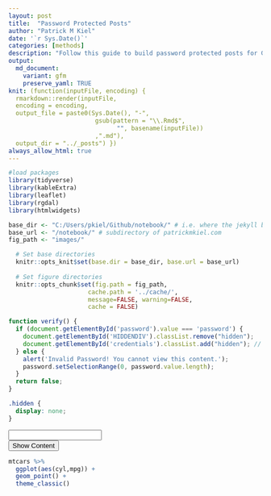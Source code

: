 ```yaml
---
layout: post
title:  "Password Protected Posts"
author: "Patrick M Kiel"
date: '`r Sys.Date()`'
categories: [methods]
description: "Follow this guide to build password protected posts for GitHub Pages hosted Jekyll blogs using this simple Javascript code."
output:
  md_document:
    variant: gfm
    preserve_yaml: TRUE
knit: (function(inputFile, encoding) {
  rmarkdown::render(inputFile, 
  encoding = encoding, 
  output_file = paste0(Sys.Date(), "-",
                        gsub(pattern = "\\.Rmd$",
                              "", basename(inputFile))
                        ,".md"), 
  output_dir = "../_posts") })
always_allow_html: true
---
```


```r
#load packages
library(tidyverse)
library(kableExtra)
library(leaflet)
library(rgdal)
library(htmlwidgets)

base_dir <- "C:/Users/pkiel/Github/notebook/" # i.e. where the jekyll blog is on the hard drive.
base_url <- "/notebook/" # subdirectory of patrickmkiel.com
fig_path <- "images/"

  # Set base directories
  knitr::opts_knit$set(base.dir = base_dir, base.url = base_url)
  
  # Set figure directories
  knitr::opts_chunk$set(fig.path = fig_path,
                      cache.path = '../cache/',
                      message=FALSE, warning=FALSE,
                      cache = FALSE)
```

<!-- # Overview -->
<!-- I mainly use this blog to share data analysis with my collaborators. Since we are working with unpublished datasets that are still being analyzed, I do not want this data to be visible to everyone who visits my notebook. -->

<!-- For this reason, I have adapted the following code to work with my Jekyll pages and RMarkdown workflow. To understand this workflow better, [please visit this post.](https://patrickmkiel.com/notebook/methods/RMarkdown2Jekyll/) -->

<!-- First, create a new Javascript chunk and create the password verification script. -->

<!-- ```{js, eval=FALSE} -->
<!-- function verify() { -->
<!--   if (document.getElementById('password').value === 'password') {// Set the desired password here -->
<!--     document.getElementById('HIDDENDIV').classList.remove("hidden");  -->
<!--     document.getElementById('credentials').classList.add("hidden");  -->
<!--   } else { -->
<!--     alert('Invalid Password! You cannot view this content.'); -->
<!--     password.setSelectionRange(0, password.value.length); -->
<!--   } -->
<!--   return false; -->
<!-- } -->
<!-- ``` -->

<!-- Then, create a css chunk and create the hidden class. -->

<!-- ```{css, eval=FALSE} -->
<!-- /*Change content Display */  -->
<!-- .hidden { -->
<!--   display: none; -->
<!-- } -->
<!-- ``` -->

<!-- Next up, create the "credentials" div which will hold the password box and the input. I also have an alert box pop up if the password is wrong. You can get as fancy as you want here with css. -->

<!-- ```{html, eval=FALSE} -->
<!-- <div id="credentials"> -->
<!--   <input type="text" id="password" placeholder="Enter the password" onkeydown="if (event.keyCode == 13) verify()" /> -->
<!--   <br/> -->
<!--   <input id="button" type="button" value="Show Content" onclick="verify()" /> -->
<!-- </div> -->
<!-- ``` -->

<!-- Finally create a new div which will hold all of your hidden content which will display once the password is correct. It is important to include the markdown="1" argument so that Jekyll knows all code within this html div tag needs to be executed. Otherwise verbatim code will be displayed. -->

<!-- ```{html, eval=FALSE} -->
<!-- <div id="HIDDENDIV" class="hidden" markdown="1"> -->

<!--   # Place all r chunks, text, etc. in between these div tags -->

<!-- </div> -->
<!-- ``` -->

<!-- And that's it! It certainly is not secure. One can go onto your GitHub account and look at the raw code and the underlying data if you have it hosted. But for most cases, this hidden content trick with simple Javascript is quite effective. -->

```js
function verify() {
  if (document.getElementById('password').value === 'password') {
    document.getElementById('HIDDENDIV').classList.remove("hidden"); 
    document.getElementById('credentials').classList.add("hidden"); // Hide the div containing the credentials
  } else {
    alert('Invalid Password! You cannot view this content.');
    password.setSelectionRange(0, password.value.length);
  }
  return false;
}
```

```css
.hidden {
  display: none;
}
```

<!-- The password box -->
<div id="credentials">
  <input type="text" id="password" onkeydown="if (event.keyCode == 13) verify()" />
  <br/>
  <input id="button" type="button" value="Show Content" onclick="verify()" />
</div>

<!-- The content we want to show after password -->
<div id="HIDDENDIV" class="hidden" markdown="1">
```r
mtcars %>%
  ggplot(aes(cyl,mpg)) +
  geom_point() +
  theme_classic()
```


</div>

